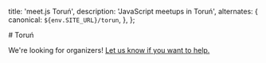 
  title: 'meet.js Toruń',
  description: 'JavaScript meetups in Toruń',
  alternates: {
    canonical: `${env.SITE_URL}/torun`,
  },
};

<div className="prose dark:prose-invert max-w-none space-y-8 my-8">
  # Toruń

We're looking for organizers! [Let us know if you want to help.](mailto:contact@meetjs.pl)

</div>
